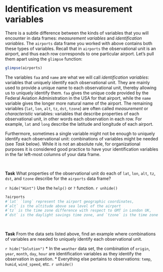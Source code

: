 # Identification vs measurement variables {-}

There is a subtle difference between the kinds of variables that you will encounter in data frames: *measurement variables* and *identification variables*.  The `airports` data frame you worked with above contains both these types of variables.  Recall that in `airports` the observational unit is an airport, and thus each row corresponds to one particular airport.  Let's pull them apart using the `glimpse` function:

```r
glimpse(airports)
```

The variables `faa` and `name` are what we will call *identification variables*: variables that uniquely identify each observational unit. They are mainly used to provide a unique name to each observational unit, thereby allowing us to uniquely identify them. `faa` gives the unique code provided by the Federal Aviation Administration in the USA for that airport, while the `name` variable gives the longer more natural name of the airport.  The remaining variables (`lat`, `lon`, `alt`, `tz`, `dst`, `tzone`) are often called *measurement* or *characteristic* variables: variables that describe properties of each observational unit, in other words each observation in each row. For example, `lat` and `long` describe the latitude and longitude of each airport.

Furthermore, sometimes a single variable might not be enough to uniquely identify each observational unit: combinations of variables might be needed (see *Task* below). While it is not an absolute rule, for organizational purposes it is considered good practice to have your identification variables in the far left-most columns of your data frame.

<br>

**Task**
What properties of the observational unit do each of `lat`, `lon`, `alt`, `tz`, `dst`, and `tzone` describe for the `airports` data frame?

`r hide("Hint")`
Use the `help()` or `?` function.
`r unhide()`

```r
?airports
#`lat` `long` represent the airport geographic coordinates, 
#`alt` is the altitude above sea level of the airport 
#`tz` is the time zone difference with respect to GMT in London UK, 
#`dst` is the daylight savings time zone, and `tzone` is the time zone label.
```

<br>

**Task**
From the data sets listed above, find an example where combinations of variables are needed to uniquely identify each observational unit.

`r hide("Solution")`
* In the `weather` data set, the combination of `origin`, `year`, `month`, `day`, `hour`  are identification variables as they identify the observation in question.
* Everything else pertains to observations: `temp`, `humid`, `wind_speed`, etc.
`r unhide()`

<br>
<br>

